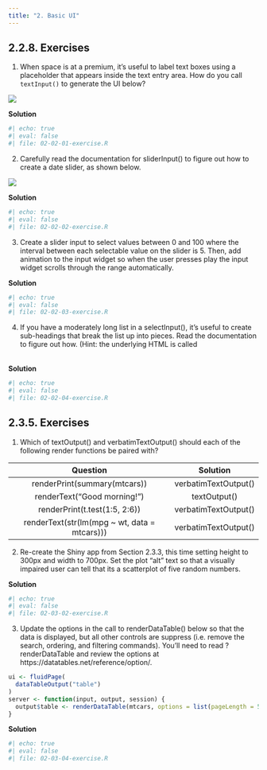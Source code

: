 ```yaml
---
title: "2. Basic UI"
---
```


## 2.2.8. Exercises

1. When space is at a premium, it’s useful to label text boxes using a placeholder that appears inside the text entry area. How do you call `textInput()` to generate the UI below?

![](img/01-placeholder.png)

**Solution**

```r
#| echo: true
#| eval: false
#| file: 02-02-01-exercise.R
```


2. Carefully read the documentation for sliderInput() to figure out how to create a date slider, as shown below.

![](img/02-date-slider.png)

**Solution**

```r
#| echo: true
#| eval: false
#| file: 02-02-02-exercise.R
```

3. Create a slider input to select values between 0 and 100 where the interval between each selectable value on the slider is 5. Then, add animation to the input widget so when the user presses play the input widget scrolls through the range automatically.

**Solution**

```r
#| echo: true
#| eval: false
#| file: 02-02-03-exercise.R
```

4. If you have a moderately long list in a selectInput(), it’s useful to create sub-headings that break the list up into pieces. Read the documentation to figure out how. (Hint: the underlying HTML is called <optgroup>.)

**Solution**

```r
#| echo: true
#| eval: false
#| file: 02-02-04-exercise.R
```

## 2.3.5. Exercises

1. Which of textOutput() and verbatimTextOutput() should each of the following render functions be paired with?

|**Question**|**Solution**|
|:----------:|:----------:|
|renderPrint(summary(mtcars))|verbatimTextOutput()|
|renderText("Good morning!")|textOutput()|
|renderPrint(t.test(1:5, 2:6))|verbatimTextOutput()|
|renderText(str(lm(mpg ~ wt, data = mtcars)))|verbatimTextOutput()|

2. Re-create the Shiny app from Section 2.3.3, this time setting height to 300px and width to 700px. Set the plot “alt” text so that a visually impaired user can tell that its a scatterplot of five random numbers.

**Solution**

```r
#| echo: true
#| eval: false
#| file: 02-03-02-exercise.R
```

3. Update the options in the call to renderDataTable() below so that the data is displayed, but all other controls are suppress (i.e. remove the search, ordering, and filtering commands). You’ll need to read ?renderDataTable and review the options at https://datatables.net/reference/option/.

```r
ui <- fluidPage(
  dataTableOutput("table")
)
server <- function(input, output, session) {
  output$table <- renderDataTable(mtcars, options = list(pageLength = 5))
}
```
**Solution**

```r
#| echo: true
#| eval: false
#| file: 02-03-04-exercise.R
```
